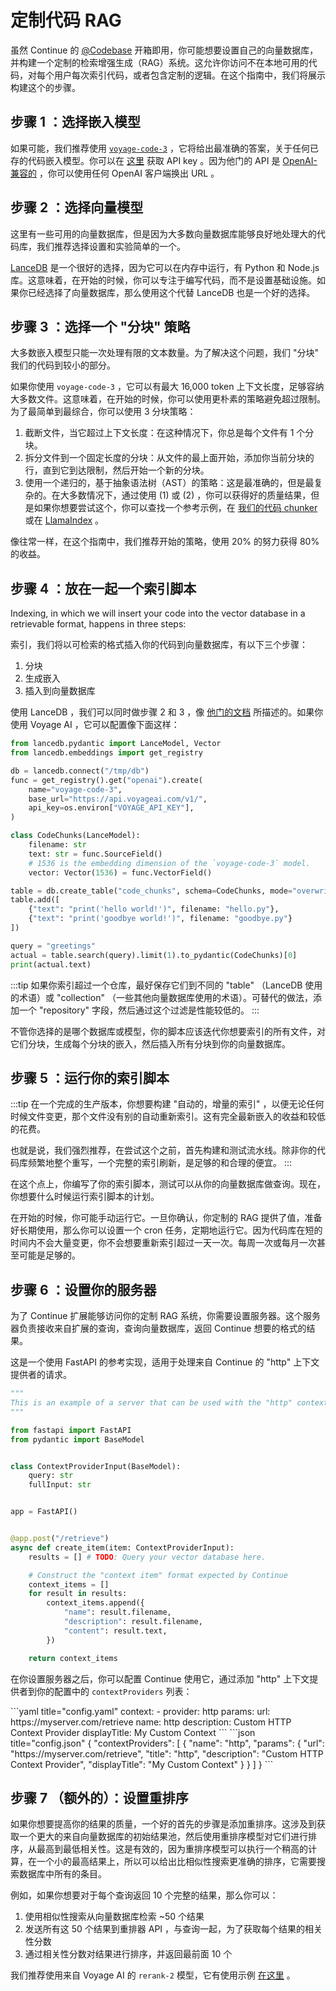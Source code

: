 
# 定制代码 RAG

虽然 Continue 的 [@Codebase](../deep-dives/codebase.mdx) 开箱即用，你可能想要设置自己的向量数据库，并构建一个定制的检索增强生成（RAG）系统。这允许你访问不在本地可用的代码，对每个用户每次索引代码，或者包含定制的逻辑。在这个指南中，我们将展示构建这个的步骤。

## 步骤 1 ：选择嵌入模型

如果可能，我们推荐使用 [`voyage-code-3`](https://docs.voyageai.com/docs/embeddings) ，它将给出最准确的答案，关于任何已存的代码嵌入模型。你可以在 [这里](https://dash.voyageai.com/api-keys) 获取 API key 。因为他门的 API 是 [OpenAI-兼容的](https://docs.voyageai.com/reference/embeddings-api) ，你可以使用任何 OpenAI 客户端换出 URL 。

## 步骤 2 ：选择向量模型

这里有一些可用的向量数据库，但是因为大多数向量数据库能够良好地处理大的代码库，我们推荐选择设置和实验简单的一个。

[LanceDB](https://lancedb.github.io/lancedb/basic/) 是一个很好的选择，因为它可以在内存中运行，有 Python 和 Node.js 库。这意味着，在开始的时候，你可以专注于编写代码，而不是设置基础设施。如果你已经选择了向量数据库，那么使用这个代替 LanceDB 也是一个好的选择。

## 步骤 3 ：选择一个 "分块" 策略

大多数嵌入模型只能一次处理有限的文本数量。为了解决这个问题，我们 "分块" 我们的代码到较小的部分。

如果你使用 `voyage-code-3` ，它可以有最大 16,000 token 上下文长度，足够容纳大多数文件。这意味着，在开始的时候，你可以使用更朴素的策略避免超过限制。为了最简单到最综合，你可以使用 3 分块策略：

1. 截断文件，当它超过上下文长度：在这种情况下，你总是每个文件有 1 个分块。
2. 拆分文件到一个固定长度的分块：从文件的最上面开始，添加你当前分块的行，直到它到达限制，然后开始一个新的分块。
3. 使用一个递归的，基于抽象语法树（AST）的策略：这是最准确的，但是最复杂的。在大多数情况下，通过使用 (1) 或 (2) ，你可以获得好的质量结果，但是如果你想要尝试这个，你可以查找一个参考示例，在 [我们的代码 chunker](https://github.com/continuedev/continue/blob/main/core/indexing/chunk/code.ts) 或在 [LlamaIndex](https://docs.llamaindex.ai/en/stable/api_reference/node_parsers/code/) 。

像往常一样，在这个指南中，我们推荐开始的策略，使用 20% 的努力获得 80% 的收益。

## 步骤 4 ：放在一起一个索引脚本

Indexing, in which we will insert your code into the vector database in a retrievable format, happens in three steps:

索引，我们将以可检索的格式插入你的代码到向量数据库，有以下三个步骤：

1. 分块
2. 生成嵌入
3. 插入到向量数据库

使用 LanceDB ，我们可以同时做步骤 2 和 3 ，像 [他门的文档](https://lancedb.github.io/lancedb/basic/#using-the-embedding-api) 所描述的。如果你使用 Voyage AI ，它可以配置像下面这样：

```python
from lancedb.pydantic import LanceModel, Vector
from lancedb.embeddings import get_registry

db = lancedb.connect("/tmp/db")
func = get_registry().get("openai").create(
    name="voyage-code-3",
    base_url="https://api.voyageai.com/v1/",
    api_key=os.environ["VOYAGE_API_KEY"],
)

class CodeChunks(LanceModel):
    filename: str
    text: str = func.SourceField()
    # 1536 is the embedding dimension of the `voyage-code-3` model.
    vector: Vector(1536) = func.VectorField()

table = db.create_table("code_chunks", schema=CodeChunks, mode="overwrite")
table.add([
    {"text": "print('hello world!')", filename: "hello.py"},
    {"text": "print('goodbye world!')", filename: "goodbye.py"}
])

query = "greetings"
actual = table.search(query).limit(1).to_pydantic(CodeChunks)[0]
print(actual.text)
```

:::tip
如果你索引超过一个仓库，最好保存它们到不同的 "table" （LanceDB 使用的术语）或 "collection" （一些其他向量数据库使用的术语）。可替代的做法，添加一个 "repository" 字段，然后通过这个过滤是性能较低的。
:::

不管你选择的是哪个数据库或模型，你的脚本应该迭代你想要索引的所有文件，对它们分块，生成每个分块的嵌入，然后插入所有分块到你的向量数据库。

## 步骤 5 ：运行你的索引脚本

:::tip
在一个完成的生产版本，你想要构建 "自动的，增量的索引" ，以便无论任何时候文件变更，那个文件没有别的自动重新索引。这有完全最新嵌入的收益和较低的花费。

也就是说，我们强烈推荐，在尝试这个之前，首先构建和测试流水线。除非你的代码库频繁地整个重写，一个完整的索引刷新，是足够的和合理的便宜。
:::

在这个点上，你编写了你的索引脚本，测试可以从你的向量数据库做查询。现在，你想要什么时候运行索引脚本的计划。

在开始的时候，你可能手动运行它。一旦你确认，你定制的 RAG 提供了值，准备好长期使用，那么你可以设置一个 cron 任务，定期地运行它。因为代码库在短的时间内不会大量变更，你不会想要重新索引超过一天一次。每周一次或每月一次甚至可能是足够的。

## 步骤 6 ：设置你的服务器

为了 Continue 扩展能够访问你的定制 RAG 系统，你需要设置服务器。这个服务器负责接收来自扩展的查询，查询向量数据库，返回 Continue 想要的格式的结果。

这是一个使用 FastAPI 的参考实现，适用于处理来自 Continue 的 "http" 上下文提供者的请求。

```python
"""
This is an example of a server that can be used with the "http" context provider.
"""

from fastapi import FastAPI
from pydantic import BaseModel


class ContextProviderInput(BaseModel):
    query: str
    fullInput: str


app = FastAPI()


@app.post("/retrieve")
async def create_item(item: ContextProviderInput):
    results = [] # TODO: Query your vector database here.

    # Construct the "context item" format expected by Continue
    context_items = []
    for result in results:
        context_items.append({
            "name": result.filename,
            "description": result.filename,
            "content": result.text,
        })

    return context_items
```

在你设置服务器之后，你可以配置 Continue 使用它，通过添加 "http" 上下文提供者到你的配置中的 `contextProviders` 列表：

<Tabs groupId="config-example">
<TabItem value="yaml" label="YAML">
  ```yaml title="config.yaml"
  context:
    - provider: http
      params:
        url: https://myserver.com/retrieve
        name: http
        description: Custom HTTP Context Provider
        displayTitle: My Custom Context
  ```
  </TabItem>
  <TabItem value="json" label="JSON">
  ```json title="config.json"
  {
    "contextProviders": [
      {
        "name": "http",
        "params": {
          "url": "https://myserver.com/retrieve",
          "title": "http",
          "description": "Custom HTTP Context Provider",
          "displayTitle": "My Custom Context"
        }
      }
    ]
  }
  ```
  </TabItem>
</Tabs>

## 步骤 7 （额外的）：设置重排序

如果你想要提高你的结果的质量，一个好的首先的步骤是添加重排序。这涉及到获取一个更大的来自向量数据库的初始结果池，然后使用重排序模型对它们进行排序，从最高到最低相关性。这是有效的，因为重排序模型可以执行一个稍高的计算，在一个小的最高结果上，所以可以给出比相似性搜索更准确的排序，它需要搜索数据库中所有的条目。

例如，如果你想要对于每个查询返回 10 个完整的结果，那么你可以：

1. 使用相似性搜索从向量数据库检索 ~50 个结果
2. 发送所有这 50 个结果到重排器 API ，与查询一起，为了获取每个结果的相关性分数
3. 通过相关性分数对结果进行排序，并返回最前面 10 个

我们推荐使用来自 Voyage AI 的 `rerank-2` 模型，它有使用示例 [在这里](https://docs.voyageai.com/docs/reranker) 。
